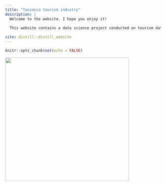 ```yaml
---
title: "Tanzania tourism industry"
description: |
  Welcome to the website. I hope you enjoy it!
  
  This website contains a data science project conducted on tourism data set aiming to showcase the hidden information and knowledge from the data and tell you the story.

site: distill::distill_website
---
```


```r
knitr::opts_chunk$set(echo = FALSE)

```

![](tztourism.jpg){width="400"}
